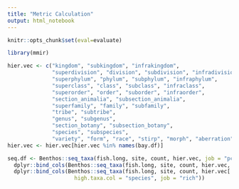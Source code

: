 ```yaml
---
title: "Metric Calculation"
output: html_notebook
---
```

```r
knitr::opts_chunk$set(eval=evaluate)
```

```r
library(mmir)
```



```r
hier.vec <- c("kingdom", "subkingdom", "infrakingdom", 
              "superdivision", "division", "subdivision", "infradivision",
              "superphylum", "phylum", "subphylum", "infraphylum", 
              "superclass", "class", "subclass", "infraclass", 
              "superorder", "order", "suborder", "infraorder", 
              "section_animalia", "subsection_animalia", 
              "superfamily", "family", "subfamily", 
              "tribe", "subtribe", 
              "genus", "subgenus", 
              "section_botany", "subsection_botany",
              "species", "subspecies", 
              "variety", "form", "race", "stirp", "morph", "aberration", "unspecified")
hier.vec <- hier.vec[hier.vec %in% names(bay.df)]
```

```r
seq.df <- Benthos::seq_taxa(fish.long, site, count, hier.vec, job = "pct") %>% 
  dplyr::bind_cols(Benthos::seq_taxa(fish.long, site, count, hier.vec, job = "abund")) %>% 
  dplyr::bind_cols(Benthos::seq_taxa(fish.long, site, count, hier.vec[!hier.vec %in% "species"],
                     high.taxa.col = "species", job = "rich"))
```

